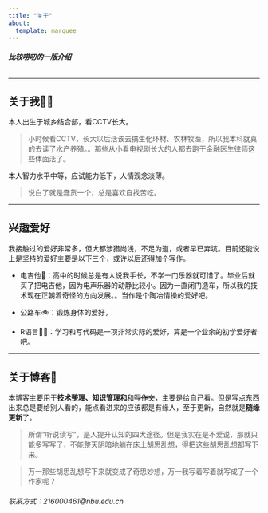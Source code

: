 ```yaml
---
title: "关于"
about:
  template: marquee
---
```


###### ***比较唠叨的一版介绍***

------------------------------------------------------------------------

## 关于我🧑‍🎓

本人出生于城乡结合部，看CCTV长大。

>小时候看CCTV，长大以后活该去搞生化环材、农林牧渔，所以我本科就真的去读了水产养殖。。那些从小看电视剧长大的人都去跑干金融医生律师这些体面活了。

本人智力水平中等，应试能力低下，人情观念淡薄。

>说白了就是蠢货一个，总是喜欢自找苦吃。

------------------------------------------------------------------------

## 兴趣爱好

我接触过的爱好非常多，但大都涉猎尚浅，不足为道，或者早已弃坑。目前还能说上是坚持的爱好主要是以下三个，或许以后还得加个写作。

-   电吉他🎸：高中的时候总是有人说我手长，不学一门乐器就可惜了。毕业后就买了把电吉他，因为电声乐器的动静比较小。因为一直闭门造车，所以我的技术现在正朝着奇怪的方向发展。。当作是个陶冶情操的爱好吧。

-   公路车🚲：锻炼身体的爱好，

-   R语言👨‍💻：学习和写代码是一项非常实际的爱好，算是一个业余的初学爱好者吧。

------------------------------------------------------------------------

## 关于博客🙂

本博客主要用于**技术整理、知识管理和**和~~写作文~~，主要是给自己看。但是写点东西出来总是要给别人看的，能点看进来的应该都是有缘人，至于更新，自然就是**随缘更新**了。

>所谓"听说读写"，是人提升认知的四大途径。但是我实在是不爱说，那就只能多写写了，不能整天阴暗地躺在床上胡思乱想，得把这些胡思乱想都写下来。

>万一那些胡思乱想写下来就变成了奇思妙想，万一我写着写着就写成了一个作家呢？

###### 联系方式*：216000461\@nbu.edu.cn*
